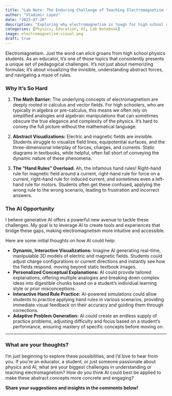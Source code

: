 ```yaml
---
title: "Lab Note: The Enduring Challenge of Teaching Electromagnetism to High Schoolers"
author: "Vladimir Lopez"
date: "2025-07-20"
description: "Exploring why electromagnetism is tough for high school students (complex math, abstract visuals, hand rules) and how AI might offer solutions."
categories: [Physics, Education, AI, Lab Notebook]
image: electromagnetism-visual.png
draft: true
---
```


Electromagnetism. Just the word can elicit groans from high school physics students. As an educator, it’s one of those topics that consistently presents a unique set of pedagogical challenges. It’s not just about memorizing formulas; it’s about visualizing the invisible, understanding abstract forces, and navigating a maze of rules.

### Why It's So Hard

1.  **The Math Barrier:** The underlying concepts of electromagnetism are deeply rooted in calculus and vector fields. For high schoolers, who are typically in algebra or pre-calculus, this means we often rely on simplified analogies and algebraic manipulations that can sometimes obscure the true elegance and complexity of the physics. It’s hard to convey the full picture without the mathematical language.

2.  **Abstract Visualizations:** Electric and magnetic fields are invisible. Students struggle to visualize field lines, equipotential surfaces, and the three-dimensional interplay of forces, charges, and currents. Static diagrams in textbooks, while helpful, often fall short of conveying the dynamic nature of these phenomena.

3.  **The "Hand Rules" Overload:** Ah, the infamous hand rules! Right-hand rule for magnetic field around a current, right-hand rule for force on a current, right-hand rule for induced current, and sometimes even a left-hand rule for motors. Students often get these confused, applying the wrong rule to the wrong scenario, leading to frustration and incorrect answers.

### The AI Opportunity

I believe generative AI offers a powerful new avenue to tackle these challenges. My goal is to leverage AI to create tools and experiences that bridge these gaps, making electromagnetism more intuitive and accessible.

Here are some initial thoughts on how AI could help:

*   **Dynamic, Interactive Visualizations:** Imagine AI generating real-time, manipulable 3D models of electric and magnetic fields. Students could adjust charge configurations or current directions and instantly see how the fields respond, moving beyond static textbook images.
*   **Personalized Conceptual Explanations:** AI could provide tailored explanations, offering multiple analogies and breaking down complex ideas into digestible chunks based on a student's individual learning style or prior misconceptions.
*   **Interactive Hand Rule Practice:** AI-powered simulations could allow students to practice applying hand rules in various scenarios, providing immediate visual feedback on their accuracy and guiding them through corrections.
*   **Adaptive Problem Generation:** AI could create an endless supply of practice problems, adjusting difficulty and focus based on a student's performance, ensuring mastery of specific concepts before moving on.

---

### What are your thoughts?

I'm just beginning to explore these possibilities, and I'd love to hear from you. If you're an educator, a student, or just someone passionate about physics and AI, what are your biggest challenges in understanding or teaching electromagnetism? How do you think AI could best be applied to make these abstract concepts more concrete and engaging?

**Share your suggestions and insights in the comments below!**

